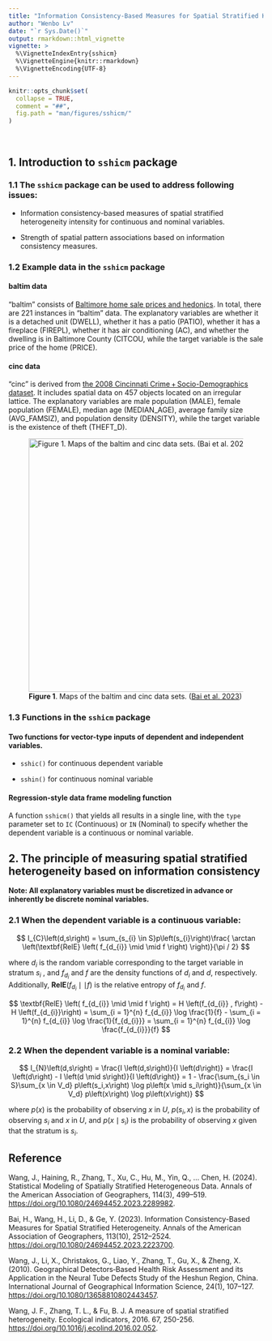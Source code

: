 ```yaml
---
title: "Information Consistency-Based Measures for Spatial Stratified Heterogeneity"
author: "Wenbo Lv"
date: "`r Sys.Date()`"
output: rmarkdown::html_vignette
vignette: >
  %\VignetteIndexEntry{sshicm}
  %\VignetteEngine{knitr::rmarkdown}
  %\VignetteEncoding{UTF-8}
---
```


```r
knitr::opts_chunk$set(
  collapse = TRUE,
  comment = "##",
  fig.path = "man/figures/sshicm/"
)
```

&nbsp; 

## 1. Introduction to `sshicm` package

### 1.1 The `sshicm` package can be used to address following issues:

- Information consistency-based measures of spatial stratified heterogeneity intensity for continuous and nominal variables.

- Strength of spatial pattern associations based on information consistency measures.

### 1.2 Example data in the `sshicm` package

#### baltim data

"baltim" consists of [Baltimore home sale prices and hedonics][5]. In total, there are 221 instances in "baltim" data. The explanatory variables are whether it is a detached unit (DWELL), whether it has a patio (PATIO), whether it has a fireplace (FIREPL), whether it has air conditioning (AC), and whether the dwelling is in Baltimore County (CITCOU, while the target variable is the sale price of the home (PRICE).


#### cinc data

"cinc" is derived from [the 2008 Cincinnati Crime + Socio-Demographics dataset][6]. It includes spatial data on 457 objects located on an irregular lattice. The explanatory variables are male population (MALE), female population (FEMALE), median age (MEDIAN_AGE), average family size (AVG_FAMSIZ), and population density (DENSITY), while the target variable is the existence of theft (THEFT_D).

![**Figure 1**. Maps of the baltim and cinc data sets. ([Bai et al. 2023][2])](../man/figures/sshicm/sshicm_example_data.jpg){width=500px}

### 1.3 Functions in the `sshicm` package

#### Two functions for vector-type inputs of dependent and independent variables.

- `sshic()` for continuous dependent variable

- `sshin()` for continuous nominal variable

#### Regression-style data frame modeling function

A function `sshicm()` that yields all results in a single line, with the `type` parameter set to `IC` (Continuous) or `IN` (Nominal) to specify whether the dependent variable is a continuous or nominal variable.

## 2. The principle of measuring spatial stratified heterogeneity based on information consistency

**Note: All explanatory variables must be discretized in advance or inherently be discrete nominal variables.**

### 2.1 When the dependent variable is a continuous variable:

$$
I_{C}\left(d,s\right) = \sum_{s_{i} \in S}p\left(s_{i}\right)\frac{ \arctan \left(\textbf{RelE} \left( f_{d_{i}} \mid \mid  f \right) \right)}{\pi / 2}
$$

where $d_i$ is the random variable corresponding to the target variable in stratum $s_i$ , and $f_{d_i}$ and $f$ are the density functions of $d_i$ and $d$, respectively. Additionally, $\textbf{RelE} \left( f_{d_{i}} \mid \mid  f \right)$ is the relative entropy of $f_{d_i}$ and $f$.

$$
\textbf{RelE} \left( f_{d_{i}} \mid \mid  f \right) = H \left(f_{d_{i}} , f\right) - H \left(f_{d_{i}}\right) = \sum_{i = 1}^{n} f_{d_{i}} \log \frac{1}{f} - \sum_{i = 1}^{n} f_{d_{i}} \log \frac{1}{f_{d_{i}}} = \sum_{i = 1}^{n} f_{d_{i}} \log \frac{f_{d_{i}}}{f}
$$

### 2.2 When the dependent variable is a nominal variable:

$$
I_{N}\left(d,s\right) = \frac{I \left(d,s\right)}{I \left(d\right)} = 
\frac{I \left(d\right) - I \left(d \mid s\right)}{I \left(d\right)} = 
1 - \frac{\sum_{s_i \in S}\sum_{x \in V_d} p\left(s_i,x\right) \log p\left(x \mid s_i\right)}{\sum_{x \in V_d} p\left(x\right) \log p\left(x\right)}
$$

where $p\left(x\right)$ is the probability of observing $x$ in $U$, $p\left(s_i,x\right)$ is the probability of observing $s_i$ and $x$ in $U$, and $p\left(x \mid s_i\right)$ is the probability of observing $x$ given that the stratum is $s_i$.




## Reference



Wang, J., Haining, R., Zhang, T., Xu, C., Hu, M., Yin, Q., … Chen, H. (2024). Statistical Modeling of Spatially Stratified Heterogeneous Data. Annals of the American Association of Geographers, 114(3), 499–519. [https://doi.org/10.1080/24694452.2023.2289982][1].

Bai, H., Wang, H., Li, D., & Ge, Y. (2023). Information Consistency-Based Measures for Spatial Stratified Heterogeneity. Annals of the American Association of Geographers, 113(10), 2512–2524. [https://doi.org/10.1080/24694452.2023.2223700][2].

Wang, J., Li, X., Christakos, G., Liao, Y., Zhang, T., Gu, X., & Zheng, X. (2010). Geographical Detectors‐Based Health Risk Assessment and its Application in the Neural Tube Defects Study of the Heshun Region, China. International Journal of Geographical Information Science, 24(1), 107–127. [https://doi.org/10.1080/13658810802443457][3].

Wang, J. F., Zhang, T. L., & Fu, B. J. A measure of spatial stratified heterogeneity. Ecological indicators, 2016. 67, 250-256. [https://doi.org/10.1016/j.ecolind.2016.02.052][4].



&nbsp; 

[1]: https://doi.org/10.1080/24694452.2023.2289982
[2]: https://doi.org/10.1080/24694452.2023.2223700
[3]: https://doi.org/10.1080/13658810802443457
[4]: https://doi.org/10.1016/j.ecolind.2016.02.052
[5]: https://geodacenter.github.io/data-and-lab/baltim/
[6]: https://geodacenter.github.io/data-and-lab/walnut_hills/

&nbsp; 
&nbsp; 
